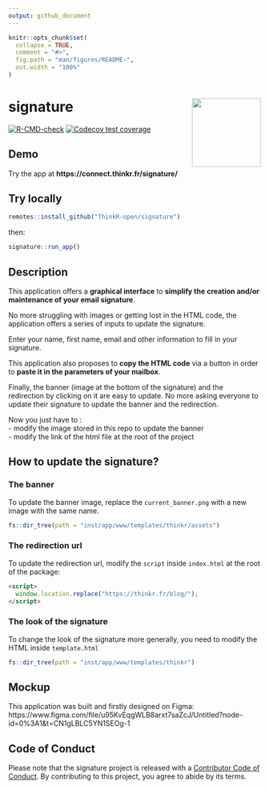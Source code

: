 ```yaml
---
output: github_document
---
```


<!-- README.md is generated from README.Rmd. Please edit that file -->

```r
knitr::opts_chunk$set(
  collapse = TRUE,
  comment = "#>",
  fig.path = "man/figures/README-",
  out.width = "100%"
)
```

# signature <img src="man/figures/logo.png" align="right" height="137" />

<!-- badges: start -->
[![R-CMD-check](https://github.com/ThinkR-open/signature/actions/workflows/R-CMD-check.yaml/badge.svg)](https://github.com/ThinkR-open/signature/actions/workflows/R-CMD-check.yaml)
[![Codecov test coverage](https://codecov.io/gh/ThinkR-open/signature/branch/main/graph/badge.svg)](https://app.codecov.io/gh/ThinkR-open/signature?branch=main)
<!-- badges: end -->


## Demo

Try the app at **https://connect.thinkr.fr/signature/**

## Try locally

```r
remotes::install_github("ThinkR-open/signature")
```

then: 

```r
signature::run_app()
```

## Description

This application offers a **graphical interface** to **simplify the creation and/or maintenance of your email signature**. 

No more struggling with images or getting lost in the HTML code, the application offers a series of inputs to update the signature. 

Enter your name, first name, email and other information to fill in your signature.

This application also proposes to **copy the HTML code** via a button in order to **paste it in the parameters of your mailbox**.

Finally, the banner (image at the bottom of the signature) and the redirection by clicking on it are easy to update. No more asking everyone to update their signature to update the banner and the redirection.


Now you just have to :  
- modify the image stored in this repo to update the banner  
- modify the link of the html file at the root of the project

## How to update the signature?

### The banner

To update the banner image, replace the `current_banner.png` with a new image with the same name.

```r
fs::dir_tree(path = "inst/app/www/templates/thinkr/assets")
```

### The redirection url

To update the redirection url, modify the `script` inside `index.html` at the root of the package:

```html
<script>
  window.location.replace("https://thinkr.fr/blog/");
</script>
```

### The look of the signature

To change the look of the signature more generally, you need to modify the HTML inside `template.html`

```r
fs::dir_tree(path = "inst/app/www/templates/thinkr")
```

## Mockup

This application was built and firstly designed on Figma:  
https://www.figma.com/file/u95KvEqgWLB8arxt7saZcJ/Untitled?node-id=0%3A1&t=CN1gLBLC5YN1SEOg-1


## Code of Conduct

Please note that the signature project is released with a [Contributor Code of Conduct](https://contributor-covenant.org/version/2/1/CODE_OF_CONDUCT.html). By contributing to this project, you agree to abide by its terms.